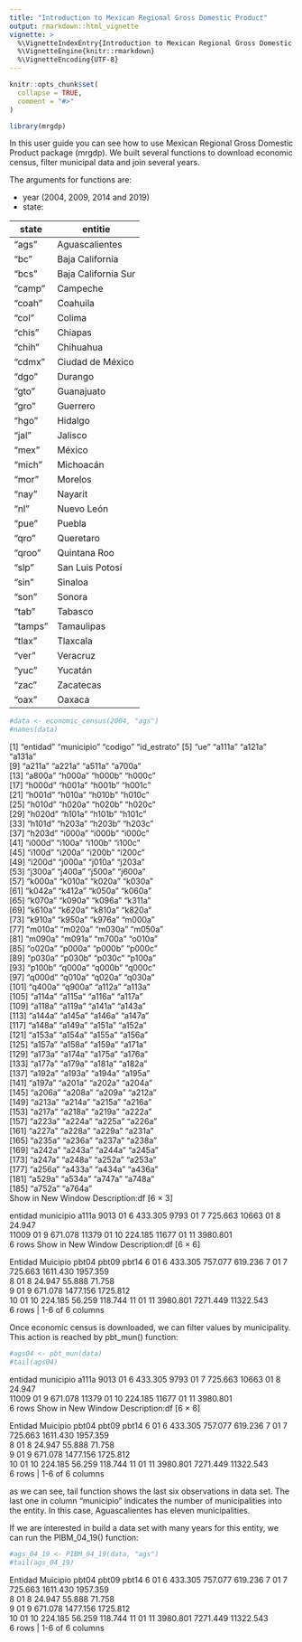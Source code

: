 ```yaml
---
title: "Introduction to Mexican Regional Gross Domestic Product"
output: rmarkdown::html_vignette
vignette: >
  %\VignetteIndexEntry{Introduction to Mexican Regional Gross Domestic Product}
  %\VignetteEngine{knitr::rmarkdown}
  %\VignetteEncoding{UTF-8}
---
```



```r
knitr::opts_chunk$set(
  collapse = TRUE,
  comment = "#>"
)
```

```r
library(mrgdp)
```

In this user guide you can see how to use Mexican Regional Gross Domestic Product package (mrgdp). We built several functions to download economic census, filter municipal data and join several years.

The arguments for functions are: 

* year (2004, 2009, 2014 and 2019)
* state:

| state   | entitie             |
----------|---------------------|
| "ags"   | Aguascalientes      |
| "bc"    | Baja California     |
| "bcs"   | Baja California Sur |
|"camp"   | Campeche            |
| "coah"  | Coahuila            |
| "col"   | Colima              |
| "chis"  | Chiapas             |
| "chih"  | Chihuahua           |
| "cdmx"  | Ciudad de México    |
| "dgo"   | Durango             |
| "gto"   | Guanajuato          |
| "gro"   | Guerrero            |
| "hgo"   | Hidalgo             |
| "jal"   | Jalisco             |
| "mex"   | México              |
|"mich"   | Michoacán           |
| "mor"   | Morelos             |
| "nay"   | Nayarit             |
| "nl"    | Nuevo León          |
| "pue"   |  Puebla             |
| "qro"   | Queretaro           |
| "qroo"  | Quintana Roo        |
| "slp"   | San Luis Potosí     |
| "sin"   | Sinaloa             |
| "son"   | Sonora              |
| "tab"   | Tabasco             |
| "tamps" | Tamaulipas          |
| "tlax"  | Tlaxcala            |
| "ver"   | Veracruz            |
| "yuc"   | Yucatán             |
| "zac"   | Zacatecas           |
| "oax"   | Oaxaca              |

```r
#data <- economic_census(2004, "ags")
#names(data)
```

  [1] "entidad"    "municipio"  "codigo"     "id_estrato"
  [5] "ue"         "a111a"      "a121a"      "a131a"     
  [9] "a211a"      "a221a"      "a511a"      "a700a"     
 [13] "a800a"      "h000a"      "h000b"      "h000c"     
 [17] "h000d"      "h001a"      "h001b"      "h001c"     
 [21] "h001d"      "h010a"      "h010b"      "h010c"     
 [25] "h010d"      "h020a"      "h020b"      "h020c"     
 [29] "h020d"      "h101a"      "h101b"      "h101c"     
 [33] "h101d"      "h203a"      "h203b"      "h203c"     
 [37] "h203d"      "i000a"      "i000b"      "i000c"     
 [41] "i000d"      "i100a"      "i100b"      "i100c"     
 [45] "i100d"      "i200a"      "i200b"      "i200c"     
 [49] "i200d"      "j000a"      "j010a"      "j203a"     
 [53] "j300a"      "j400a"      "j500a"      "j600a"     
 [57] "k000a"      "k010a"      "k020a"      "k030a"     
 [61] "k042a"      "k412a"      "k050a"      "k060a"     
 [65] "k070a"      "k090a"      "k096a"      "k311a"     
 [69] "k610a"      "k620a"      "k810a"      "k820a"     
 [73] "k910a"      "k950a"      "k976a"      "m000a"     
 [77] "m010a"      "m020a"      "m030a"      "m050a"     
 [81] "m090a"      "m091a"      "m700a"      "o010a"     
 [85] "o020a"      "p000a"      "p000b"      "p000c"     
 [89] "p030a"      "p030b"      "p030c"      "p100a"     
 [93] "p100b"      "q000a"      "q000b"      "q000c"     
 [97] "q000d"      "q010a"      "q020a"      "q030a"     
[101] "q400a"      "q900a"      "a112a"      "a113a"     
[105] "a114a"      "a115a"      "a116a"      "a117a"     
[109] "a118a"      "a119a"      "a141a"      "a143a"     
[113] "a144a"      "a145a"      "a146a"      "a147a"     
[117] "a148a"      "a149a"      "a151a"      "a152a"     
[121] "a153a"      "a154a"      "a155a"      "a156a"     
[125] "a157a"      "a158a"      "a159a"      "a171a"     
[129] "a173a"      "a174a"      "a175a"      "a176a"     
[133] "a177a"      "a179a"      "a181a"      "a182a"     
[137] "a192a"      "a193a"      "a194a"      "a195a"     
[141] "a197a"      "a201a"      "a202a"      "a204a"     
[145] "a206a"      "a208a"      "a209a"      "a212a"     
[149] "a213a"      "a214a"      "a215a"      "a216a"     
[153] "a217a"      "a218a"      "a219a"      "a222a"     
[157] "a223a"      "a224a"      "a225a"      "a226a"     
[161] "a227a"      "a228a"      "a229a"      "a231a"     
[165] "a235a"      "a236a"      "a237a"      "a238a"     
[169] "a242a"      "a243a"      "a244a"      "a245a"     
[173] "a247a"      "a248a"      "a252a"      "a253a"     
[177] "a256a"      "a433a"      "a434a"      "a436a"     
[181] "a529a"      "a534a"      "a747a"      "a748a"     
[185] "a752a"      "a764a"     
Show in New Window
Description:df [6 × 3]
 
 
entidad
<chr>
municipio
<dbl>
a111a
<dbl>
9013	01	6	433.305	
9793	01	7	725.663	
10663	01	8	24.947	
11009	01	9	671.078	
11379	01	10	224.185	
11677	01	11	3980.801	
6 rows
Show in New Window
Description:df [6 × 6]
 
 
Entidad
<chr>
Muicipio
<dbl>
pbt04
<dbl>
pbt09
<dbl>
pbt14
<dbl>
6	01	6	433.305	757.077	619.236	
7	01	7	725.663	1611.430	1957.359	
8	01	8	24.947	55.888	71.758	
9	01	9	671.078	1477.156	1725.812	
10	01	10	224.185	56.259	118.744	
11	01	11	3980.801	7271.449	11322.543	
6 rows | 1-6 of 6 columns



Once economic census is downloaded, we can filter values by municipality. This action is reached by pbt_mun() function:

```r
#ags04 <- pbt_mun(data)
#tail(ags04)
```

 
 
entidad
<chr>
municipio
<dbl>
a111a
<dbl>
9013	01	6	433.305	
9793	01	7	725.663	
10663	01	8	24.947	
11009	01	9	671.078	
11379	01	10	224.185	
11677	01	11	3980.801	
6 rows
Show in New Window
Description:df [6 × 6]
 
 
Entidad
<chr>
Muicipio
<dbl>
pbt04
<dbl>
pbt09
<dbl>
pbt14
<dbl>
6	01	6	433.305	757.077	619.236	
7	01	7	725.663	1611.430	1957.359	
8	01	8	24.947	55.888	71.758	
9	01	9	671.078	1477.156	1725.812	
10	01	10	224.185	56.259	118.744	
11	01	11	3980.801	7271.449	11322.543	
6 rows | 1-6 of 6 columns
 
 
 as we can see, tail function shows the last six observations in data set. The last one in column "municipio" indicates the number of municipalities into the entity. In this case, Aguascalientes has eleven municipalities. 
 
If we are interested in build a data set with many years for this entity, we can run the PIBM_04_19() function: 

```r
#ags_04_19 <- PIBM_04_19(data, "ags")
#tail(ags_04_19)
```
 
 
Entidad
<chr>
Muicipio
<dbl>
pbt04
<dbl>
pbt09
<dbl>
pbt14
<dbl>
6	01	6	433.305	757.077	619.236	
7	01	7	725.663	1611.430	1957.359	
8	01	8	24.947	55.888	71.758	
9	01	9	671.078	1477.156	1725.812	
10	01	10	224.185	56.259	118.744	
11	01	11	3980.801	7271.449	11322.543	
6 rows | 1-6 of 6 columns
